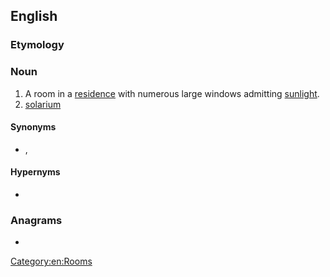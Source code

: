 {{also|sun room}}
==English==

===Etymology===
{{compound|en|sun|room}}

===Noun===
{{en-noun}}

# A room in a [[residence]] with numerous large windows admitting [[sunlight]].
# [[solarium]]

====Synonyms====
* {{l|en|Florida room}}, {{l|en|solarium}}

====Hypernyms====
* {{l|en|room}}

===Anagrams===
* {{anagrams|en|a=mnoorsu|Monsour|unmoors}}

[[Category:en:Rooms]]